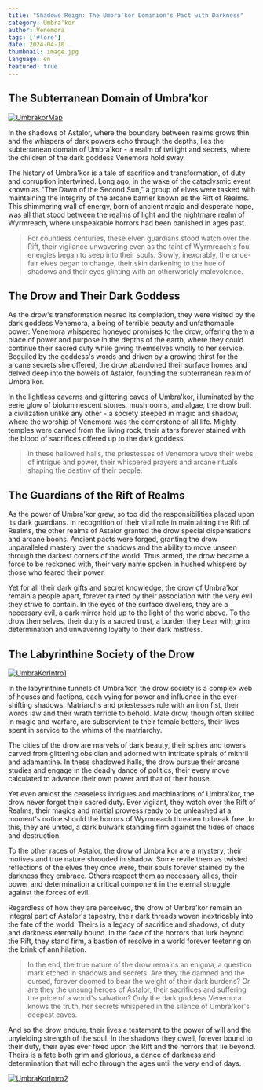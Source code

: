 ```yaml
---
title: "Shadows Reign: The Umbra'kor Dominion's Pact with Darkness"
category: Umbra'kor
author: Venemora
tags: ['#lore']
date: 2024-04-10
thumbnail: image.jpg
language: en
featured: true
---
```


## The Subterranean Domain of Umbra'kor

[![UmbrakorMap](https://i.imgur.com/hZFWQh8.png)](https://i.imgur.com/hZFWQh8.png)

In the shadows of Astalor, where the boundary between realms grows thin and the whispers of dark powers echo through the depths, lies the subterranean domain of Umbra'kor - a realm of twilight and secrets, where the children of the dark goddess Venemora hold sway.

The history of Umbra'kor is a tale of sacrifice and transformation, of duty and corruption intertwined. Long ago, in the wake of the cataclysmic event known as "The Dawn of the Second Sun," a group of elves were tasked with maintaining the integrity of the arcane barrier known as the Rift of Realms. This shimmering wall of energy, born of ancient magic and desperate hope, was all that stood between the realms of light and the nightmare realm of Wyrmreach, where unspeakable horrors had been banished in ages past.

> For countless centuries, these elven guardians stood watch over the Rift, their vigilance unwavering even as the taint of Wyrmreach's foul energies began to seep into their souls. Slowly, inexorably, the once-fair elves began to change, their skin darkening to the hue of shadows and their eyes glinting with an otherworldly malevolence.

## The Drow and Their Dark Goddess

As the drow's transformation neared its completion, they were visited by the dark goddess Venemora, a being of terrible beauty and unfathomable power. Venemora whispered honeyed promises to the drow, offering them a place of power and purpose in the depths of the earth, where they could continue their sacred duty while giving themselves wholly to her service. Beguiled by the goddess's words and driven by a growing thirst for the arcane secrets she offered, the drow abandoned their surface homes and delved deep into the bowels of Astalor, founding the subterranean realm of Umbra'kor.

In the lightless caverns and glittering caves of Umbra'kor, illuminated by the eerie glow of bioluminescent stones, mushrooms, and algae, the drow built a civilization unlike any other - a society steeped in magic and shadow, where the worship of Venemora was the cornerstone of all life. Mighty temples were carved from the living rock, their altars forever stained with the blood of sacrifices offered up to the dark goddess.

> In these hallowed halls, the priestesses of Venemora wove their webs of intrigue and power, their whispered prayers and arcane rituals shaping the destiny of their people.

## The Guardians of the Rift of Realms

As the power of Umbra'kor grew, so too did the responsibilities placed upon its dark guardians. In recognition of their vital role in maintaining the Rift of Realms, the other realms of Astalor granted the drow special dispensations and arcane boons. Ancient pacts were forged, granting the drow unparalleled mastery over the shadows and the ability to move unseen through the darkest corners of the world. Thus armed, the drow became a force to be reckoned with, their very name spoken in hushed whispers by those who feared their power.

Yet for all their dark gifts and secret knowledge, the drow of Umbra'kor remain a people apart, forever tainted by their association with the very evil they strive to contain. In the eyes of the surface dwellers, they are a necessary evil, a dark mirror held up to the light of the world above. To the drow themselves, their duty is a sacred trust, a burden they bear with grim determination and unwavering loyalty to their dark mistress.

## The Labyrinthine Society of the Drow

[![UmbraKorIntro1](https://i.imgur.com/cie6G7M.png)](https://i.imgur.com/cie6G7M.png)

In the labyrinthine tunnels of Umbra'kor, the drow society is a complex web of houses and factions, each vying for power and influence in the ever-shifting shadows. Matriarchs and priestesses rule with an iron fist, their words law and their wrath terrible to behold. Male drow, though often skilled in magic and warfare, are subservient to their female betters, their lives spent in service to the whims of the matriarchy.

The cities of the drow are marvels of dark beauty, their spires and towers carved from glittering obsidian and adorned with intricate spirals of mithril and adamantine. In these shadowed halls, the drow pursue their arcane studies and engage in the deadly dance of politics, their every move calculated to advance their own power and that of their house.

Yet even amidst the ceaseless intrigues and machinations of Umbra'kor, the drow never forget their sacred duty. Ever vigilant, they watch over the Rift of Realms, their magics and martial prowess ready to be unleashed at a moment's notice should the horrors of Wyrmreach threaten to break free. In this, they are united, a dark bulwark standing firm against the tides of chaos and destruction.

To the other races of Astalor, the drow of Umbra'kor are a mystery, their motives and true nature shrouded in shadow. Some revile them as twisted reflections of the elves they once were, their souls forever stained by the darkness they embrace. Others respect them as necessary allies, their power and determination a critical component in the eternal struggle against the forces of evil.

Regardless of how they are perceived, the drow of Umbra'kor remain an integral part of Astalor's tapestry, their dark threads woven inextricably into the fate of the world. Theirs is a legacy of sacrifice and shadows, of duty and darkness eternally bound. In the face of the horrors that lurk beyond the Rift, they stand firm, a bastion of resolve in a world forever teetering on the brink of annihilation.

> In the end, the true nature of the drow remains an enigma, a question mark etched in shadows and secrets. Are they the damned and the cursed, forever doomed to bear the weight of their dark burdens? Or are they the unsung heroes of Astalor, their sacrifices and suffering the price of a world's salvation? Only the dark goddess Venemora knows the truth, her secrets whispered in the silence of Umbra'kor's deepest caves.

And so the drow endure, their lives a testament to the power of will and the unyielding strength of the soul. In the shadows they dwell, forever bound to their duty, their eyes ever fixed upon the Rift and the horrors that lie beyond. Theirs is a fate both grim and glorious, a dance of darkness and determination that will echo through the ages until the very end of days.

[![UmbraKorIntro2](https://i.imgur.com/UKv7rGV.png)](https://i.imgur.com/UKv7rGV.png)